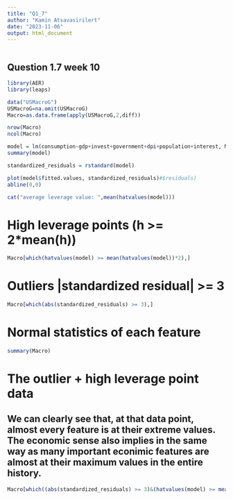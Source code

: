 ```yaml
---
title: "Q1_7"
author: "Kamin Atsavasirilert"
date: "2023-11-06"
output: html_document
---
```


```r
```

## Question 1.7 week 10

```r
library(AER)
library(leaps)

data("USMacroG")
USMacroG=na.omit(USMacroG)
Macro=as.data.frame(apply(USMacroG,2,diff))

nrow(Macro)
ncol(Macro)

model = lm(consumption~gdp+invest+government+dpi+population+interest, Macro)
summary(model)

standardized_residuals = rstandard(model)

plot(model$fitted.values, standardized_residuals)#$residuals)
abline(0,0)

cat("average leverage value: ",mean(hatvalues(model)))

```
# High leverage points (h >= 2*mean(h))
```r
Macro[which(hatvalues(model) >= mean(hatvalues(model))*2),]
```
# Outliers |standardized residual| >= 3
```r
Macro[which(abs(standardized_residuals) >= 3),]
```
# Normal statistics of each feature
```r
summary(Macro)
```
# The outlier + high leverage point data
## We can clearly see that, at that data point, almost every feature is at their extreme values. The economic sense also implies in the same way as many important econimic features are almost at their maximum values in the entire history.
```r
Macro[which((abs(standardized_residuals) >= 3)&(hatvalues(model) >= mean(hatvalues(model))*2)),]
```